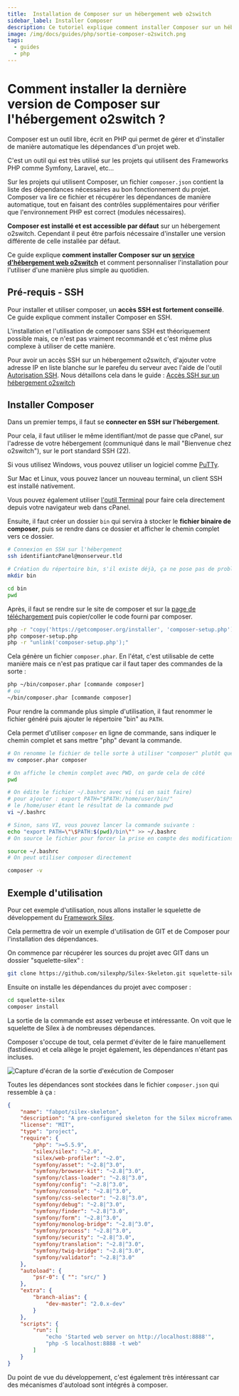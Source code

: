 ```yaml
---
title:  Installation de Composer sur un hébergement web o2switch
sidebar_label: Installer Composer
description: Ce tutoriel explique comment installer Composer sur un hébergement de site internet o2switch
image: /img/docs/guides/php/sortie-composer-o2switch.png
tags:
  - guides
  - php
---
```


# Comment installer la dernière version de Composer sur l'hébergement o2switch ?

Composer est un outil libre, écrit en PHP qui permet de gérer et d'installer de manière automatique les dépendances d'un
projet web.

C'est un outil qui est très utilisé sur les projets qui utilisent des Frameworks PHP comme Symfony, Laravel, etc... 

Sur les projets qui utilisent Composer, un fichier `composer.json` contient la liste des dépendances nécessaires au bon
fonctionnement du projet. Composer va lire ce fichier et récupérer les dépendances de manière automatique, tout en
faisant des contrôles supplémentaires pour vérifier que l'environnement PHP est correct (modules nécessaires).

**Composer est installé et est accessible par défaut** sur un hébergement o2switch. Cependant il peut être parfois
nécessaire d'installer une version différente de celle installée par défaut. 

Ce guide explique **comment installer Composer sur un [service d'hébergement web
o2switch](https://www.o2switch.fr/hebergement-illimite/)** et comment personnaliser l'installation pour l'utiliser d'une
manière plus simple au quotidien. 

## Pré-requis - SSH

Pour installer et utiliser composer, un **accès SSH est fortement conseillé**. Ce guide explique comment installer
Composer en SSH. 

L'installation et l'utilisation de composer sans SSH est théoriquement possible mais, ce n'est pas vraiment recommandé
et c'est même plus complexe à utiliser de cette manière.

Pour avoir un accès SSH sur un hébergement o2switch, d'ajouter votre adresse IP en liste blanche sur le parefeu du 
serveur avec l'aide de l'outil [Autorisation SSH](/cpanel/outils/exception-parefeu). 
Nous détaillons cela dans le guide : [Accès SSH sur un hébergement o2switch](/guides/webmastering/connexion-ssh)

## Installer Composer

Dans un premier temps, il faut se **connecter en SSH sur l'hébergement**. 

Pour cela, il faut utiliser le même identifiant/mot de passe que cPanel, sur l'adresse de votre hébergement (communiqué
dans le mail "Bienvenue chez o2switch"), sur le port standard SSH (22). 

Si vous utilisez Windows, vous pouvez utiliser un logiciel comme
[PuTTy](https://www.chiark.greenend.org.uk/~sgtatham/putty/latest.html). 

Sur Mac et Linux, vous pouvez lancer un nouveau terminal, un client SSH est installé nativement. 

Vous pouvez également utiliser [l'outil Terminal](/cpanel/outils-avances/terminal-ssh-web) pour faire cela directement
depuis votre navigateur web dans cPanel.


Ensuite, il faut créer un dossier `bin` qui servira à stocker le **fichier binaire de composer**, puis se rendre dans ce
dossier et afficher le chemin complet vers ce dossier.

```bash title="Préparation de l'installation"
# Connexion en SSH sur l'hébergement
ssh identifiantcPanel@monserveur.tld

# Création du répertoire bin, s'il existe déjà, ça ne pose pas de problème
mkdir bin

cd bin
pwd
```

Après, il faut se rendre sur le site de composer et sur la [page de téléchargement](https://getcomposer.org/download/)
puis copier/coller le code fourni par composer.

```bash title="Téléchargement de composer"
php -r "copy('https://getcomposer.org/installer', 'composer-setup.php');"
php composer-setup.php
php -r "unlink('composer-setup.php');"
```

Cela génère un fichier `composer.phar`. En l'état, c'est utilisable de cette manière mais ce n'est pas pratique car il
faut taper des commandes de la sorte : 

```bash title="Exemple d'utilisation"
php ~/bin/composer.phar [commande composer]
# ou
~/bin/composer.phar [commande composer]
```

Pour rendre la commande plus simple d'utilisation, il faut renommer le fichier généré puis ajouter le répertoire "bin"
au `PATH`.

Cela permet d'utiliser `composer` en ligne de commande, sans indiquer le chemin complet et sans mettre "php" devant la
commande. 

```bash title="Amélioration de l'installation"
# On renomme le fichier de telle sorte à utiliser "composer" plutôt que "composer.phar"
mv composer.phar composer

# On affiche le chemin complet avec PWD, on garde cela de côté
pwd 

# On édite le fichier ~/.bashrc avec vi (si on sait faire)
# pour ajouter : export PATH="$PATH:/home/user/bin/"
# le /home/user étant le résultat de la commande pwd
vi ~/.bashrc

# Sinon, sans VI, vous pouvez lancer la commande suivante : 
echo "export PATH=\"\$PATH:$(pwd)/bin\"" >> ~/.bashrc
# On source le fichier pour forcer la prise en compte des modifications

source ~/.bashrc 
# On peut utiliser composer directement

composer -v
```

## Exemple d'utilisation

Pour cet exemple d'utilisation, nous allons installer le squelette de développement du
[Framework Silex](https://silex.symfony.com/). 

Cela permettra de voir un exemple d'utilisation de GIT et de Composer pour l'installation des dépendances. 

On commence par récupérer les sources du projet avec GIT dans un dossier "squelette-silex" : 

```bash title="Récupération des sources"
git clone https://github.com/silexphp/Silex-Skeleton.git squelette-silex
```

Ensuite on installe les dépendances du projet avec composer : 

```bash title="Installation des dépendances"
cd squelette-silex
composer install 
```

La sortie de la commande est assez verbeuse et intéressante. On voit que le squelette de Silex à de nombreuses
dépendances.

Composer s'occupe de tout, cela permet d'éviter de le faire manuellement (fastidieux) et cela allège le projet
également, les dépendances n'étant pas incluses.

<Image
    src="/img/docs/guides/php/sortie-composer-o2switch.png"
    title="Installation des dépendances avec Composer"
    caption="Sortie de la commande composer"
    alt="Capture d'écran de la sortie d'exécution de Composer"
/>

Toutes les dépendances sont stockées dans le fichier `composer.json` qui ressemble à ça : 

```json title="composer.json"
{
    "name": "fabpot/silex-skeleton",
    "description": "A pre-configured skeleton for the Silex microframework",
    "license": "MIT",
    "type": "project",
    "require": {
        "php": ">=5.5.9",
        "silex/silex": "~2.0",
        "silex/web-profiler": "~2.0",
        "symfony/asset": "~2.8|^3.0",
        "symfony/browser-kit": "~2.8|^3.0",
        "symfony/class-loader": "~2.8|^3.0",
        "symfony/config": "~2.8|^3.0",
        "symfony/console": "~2.8|^3.0",
        "symfony/css-selector": "~2.8|^3.0",
        "symfony/debug": "~2.8|^3.0",
        "symfony/finder": "~2.8|^3.0",
        "symfony/form": "~2.8|^3.0",
        "symfony/monolog-bridge": "~2.8|^3.0",
        "symfony/process": "~2.8|^3.0",
        "symfony/security": "~2.8|^3.0",
        "symfony/translation": "~2.8|^3.0",
        "symfony/twig-bridge": "~2.8|^3.0",
        "symfony/validator": "~2.8|^3.0"
    },
    "autoload": {
        "psr-0": { "": "src/" }
    },
    "extra": {
        "branch-alias": {
            "dev-master": "2.0.x-dev"
        }
    },
    "scripts": {
        "run": [
            "echo 'Started web server on http://localhost:8888'",
            "php -S localhost:8888 -t web"
        ]
    }
}
```

Du point de vue du développement, c'est également très intéressant car des mécanismes d'autoload sont intégrés à
composer.